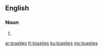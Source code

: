 ==English==

===Noun===
{{head|en|noun plural form}}

# {{plural of|toastie|lang=en}}

[[ar:toasties]]
[[fr:toasties]]
[[ku:toasties]]
[[my:toasties]]